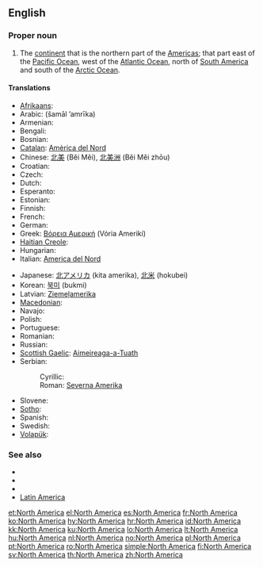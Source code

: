==English==
{{wikipedia}}

===Proper noun===
{{en-proper noun|sg=[[North]] [[America]]}}

# The [[continent]] that is the northern part of the [[Americas]]; that part east of the [[Pacific Ocean]], west of the [[Atlantic Ocean]], north of [[South America]] and south of the [[Arctic Ocean]].

====Translations====
{{trans-top|continent}}
* [[Afrikaans]]: {{t-|af|Noord-Amerika|xs=Afrikaans}}
* Arabic: {{Arab|[[شمال امريكة]]}} (šamāl ’amrīka) {{f}}
* Armenian: {{t-|hy|Հյուսիսային Ամերիկա|tr=Hyusisayin Amerika}}
* Bengali: {{t|bn|উত্তর আমেরিকা|sc=Beng}}
* Bosnian: {{t-|bs|Sjeverna Amerika|f}}
* [[Catalan]]: [[Amèrica del Nord]] {{f}}
* Chinese: [[北美]] (Běi Měi), [[北美洲]] (Běi Měi zhōu)
* Croatian: {{t+|hr|Sjeverna Amerika|f}}
* Czech: {{t-|cs|Severní Amerika|f}}
* Dutch: {{t+|nl|Noord-Amerika|n}}
* Esperanto: {{t-|eo|Nordameriko|xs=Esperanto}}
* Estonian: {{t-|et|Põhja-Ameerika}}
* Finnish: {{t+|fi|Pohjois-Amerikka}}
* French: {{t+|fr|Amérique du Nord|f}}
* German: {{t+|de|Nordamerika|n}}
* Greek: [[Βόρεια Αμερική]] (Vória Amerikí) {{f}}
* [[Haitian Creole]]: {{tø|ht|Amerik dinò}}
* Hungarian: {{t+|hu|Észak-Amerika}}
* Italian: [[America del Nord]] {{f}}
{{trans-mid}}
* Japanese: [[北アメリカ]] (kita amerika), [[北米]] (hokubei)
* Korean: [[북미]] (bukmi)
* Latvian: [[Ziemeļamerika]] {{f}}
* [[Macedonian]]: {{t-|mk|Северна Америка|f|tr=Séverna Amérika}}
* Navajo: {{tø|nv|Náhookǫsjí Kéyah dah siʼánígíí}}
* Polish: {{t+|pl|Ameryka Północna|f}}
* Portuguese: {{t+|pt|América do Norte|f}}
* Romanian: {{t+|ro|America de Nord|f}}
* Russian: {{t+|ru|Северная Америка|f|tr=Sévernaja Amérika}}
* [[Scottish Gaelic]]: [[Aimeireaga-a-Tuath]] {{f}}
* Serbian:
*: Cyrillic: {{t-|sr|Северна Америка|f|sc=Cyrl}}
*: Roman: [[Severna Amerika]] {{f}}
* Slovene: {{t-|sl|Severna Amerika|f}}
* [[Sotho]]: {{t|st|Amerika Leboya|xs=Sotho}}
* Spanish: {{t+|es|América del Norte|f}}
* Swedish: {{t+|sv|Nordamerika}}
* [[Volapük]]: {{t|vo|Nolüda-Merop|xs=Volapük}}
{{trans-bottom}}

===See also===
* {{list|en|continents}}
* {{list|en|countries of North America}}
* {{list|en|territories of North America}}
* [[Latin America]]

[[et:North America]]
[[el:North America]]
[[es:North America]]
[[fr:North America]]
[[ko:North America]]
[[hy:North America]]
[[hr:North America]]
[[id:North America]]
[[kk:North America]]
[[ku:North America]]
[[lo:North America]]
[[lt:North America]]
[[hu:North America]]
[[nl:North America]]
[[no:North America]]
[[pl:North America]]
[[pt:North America]]
[[ro:North America]]
[[simple:North America]]
[[fi:North America]]
[[sv:North America]]
[[th:North America]]
[[zh:North America]]